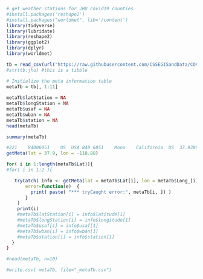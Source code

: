 

```r
# get weather stations for JHU covid19 counties
#install.packages('reshape2')
#install.packages("worldmet", lib='/content')
library(tidyverse)
library(lubridate)
library(reshape2)
library(ggplot2)
library(dplyr)
library(worldmet)

```


```r
tb = read_csv(url("https://raw.githubusercontent.com/CSSEGISandData/COVID-19/master/csse_covid_19_data/csse_covid_19_time_series/time_series_covid19_confirmed_US.csv"))
#str(tb.jhu) #this is a tibble
```


```r
# Initialize the meta information table
metaTb = tb[, 1:11]
  
metaTb$latStation = NA
metaTb$longStation = NA
metaTb$usaf = NA
metaTb$wban = NA
metaTb$station = NA
head(metaTb)
```

```r
summary(metaTb)
```

```r

#221	84006051	US	USA	840	6051	Mono	California	US	37.93899289	-118.8872409	Mono, California, US
getMeta(lat = 37.9, lon = -118.88)


```


```r
for( i in 1:length(metaTb$Lat)){
#for( i in 1:2 ){

   tryCatch( info <- getMeta(lat = metaTb$Lat[i], lon = metaTb$Long_[i], plot=FALSE),   
       error=function(e)  {
         print( paste( "*** tryCaught error:", metaTb[i, ]) )
       } 
    )
    print(i)
    #metaTb$latStation[i] = info$latitude[1]
    #metaTb$longStation[i] = info$longitude[1]
    #metaTb$usaf[i] = info$usaf[1]
    #metaTb$wban[i] = info$wban[1]
    #metaTb$station[i] = info$station[1] 
  }
}
```


```r
#head(metaTb, n=10)

```

```r
#write.csv( metaTb, file="_metaTb.csv")
```

